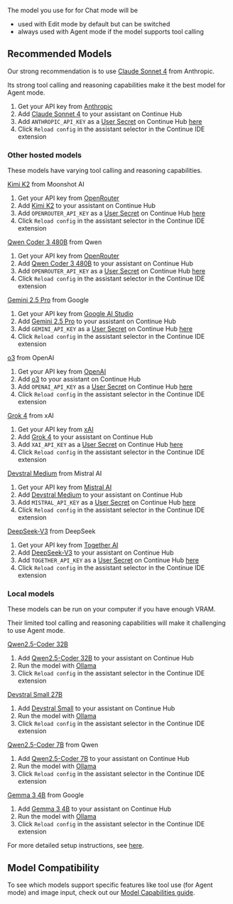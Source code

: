 The model you use for for Chat mode will be

- used with Edit mode by default but can be switched
- always used with Agent mode if the model supports tool calling

## Recommended Models

Our strong recommendation is to use [Claude Sonnet 4](https://hub.continue.dev/anthropic/claude-4-sonnet) from Anthropic.

Its strong tool calling and reasoning capabilities make it the best model for Agent mode.

1. Get your API key from [Anthropic](https://console.anthropic.com/)
2. Add [Claude Sonnet 4](https://hub.continue.dev/anthropic/claude-4-sonnet) to your assistant on Continue Hub
3. Add `ANTHROPIC_API_KEY` as a [User Secret](https://docs.continue.dev/hub/secrets/secret-types#user-secrets) on Continue Hub [here](https://hub.continue.dev/settings/secrets)
4. Click `Reload config` in the assistant selector in the Continue IDE extension

### Other hosted models

These models have varying tool calling and reasoning capabilities.

[Kimi K2](https://hub.continue.dev/openrouter/kimi-k2) from Moonshot AI

1. Get your API key from [OpenRouter](https://openrouter.ai/settings/keys)
2. Add [Kimi K2](https://hub.continue.dev/openrouter/kimi-k2) to your assistant on Continue Hub
3. Add `OPENROUTER_API_KEY` as a [User Secret](https://docs.continue.dev/hub/secrets/secret-types#user-secrets) on Continue Hub [here](https://hub.continue.dev/settings/secrets)
4. Click `Reload config` in the assistant selector in the Continue IDE extension

[Qwen Coder 3 480B](https://hub.continue.dev/openrouter/qwen3-coder) from Qwen

1. Get your API key from [OpenRouter](https://openrouter.ai/settings/keys)
2. Add [Qwen Coder 3 480B](https://hub.continue.dev/openrouter/qwen3-coder) to your assistant on Continue Hub
3. Add `OPENROUTER_API_KEY` as a [User Secret](https://docs.continue.dev/hub/secrets/secret-types#user-secrets) on Continue Hub [here](https://hub.continue.dev/settings/secrets)
4. Click `Reload config` in the assistant selector in the Continue IDE extension

[Gemini 2.5 Pro](https://hub.continue.dev/google/gemini-2.5-pro) from Google

1. Get your API key from [Google AI Studio](https://aistudio.google.com)
2. Add [Gemini 2.5 Pro](https://hub.continue.dev/google/gemini-2.5-pro) to your assistant on Continue Hub
3. Add `GEMINI_API_KEY` as a [User Secret](https://docs.continue.dev/hub/secrets/secret-types#user-secrets) on Continue Hub [here](https://hub.continue.dev/settings/secrets)
4. Click `Reload config` in the assistant selector in the Continue IDE extension

[o3](https://hub.continue.dev/openai/o3) from OpenAI

1. Get your API key from [OpenAI](https://platform.openai.com)
2. Add [o3](https://hub.continue.dev/openai/o3) to your assistant on Continue Hub
3. Add `OPENAI_API_KEY` as a [User Secret](https://docs.continue.dev/hub/secrets/secret-types#user-secrets) on Continue Hub [here](https://hub.continue.dev/settings/secrets)
4. Click `Reload config` in the assistant selector in the Continue IDE extension

[Grok 4](https://hub.continue.dev/xai/grok-4) from xAI

1. Get your API key from [xAI](https://console.x.ai/)
2. Add [Grok 4](https://hub.continue.dev/xai/grok-4) to your assistant on Continue Hub
3. Add `XAI_API_KEY` as a [User Secret](https://docs.continue.dev/hub/secrets/secret-types#user-secrets) on Continue Hub [here](https://hub.continue.dev/settings/secrets)
4. Click `Reload config` in the assistant selector in the Continue IDE extension

[Devstral Medium](https://hub.continue.dev/mistral/devstral-medium) from Mistral AI

1. Get your API key from [Mistral AI](https://console.mistral.ai/)
2. Add [Devstral Medium](https://hub.continue.dev/mistral/devstral-medium) to your assistant on Continue Hub
3. Add `MISTRAL_API_KEY` as a [User Secret](https://docs.continue.dev/hub/secrets/secret-types#user-secrets) on Continue Hub [here](https://hub.continue.dev/settings/secrets)
4. Click `Reload config` in the assistant selector in the Continue IDE extension

[DeepSeek-V3](https://hub.continue.dev/togetherai/deepseek-v3) from DeepSeek

1. Get your API key from [Together AI](https://api.together.ai)
2. Add [DeepSeek-V3](https://hub.continue.dev/togetherai/deepseek-v3) to your assistant on Continue Hub
3. Add `TOGETHER_API_KEY` as a [User Secret](https://docs.continue.dev/hub/secrets/secret-types#user-secrets) on Continue Hub [here](https://hub.continue.dev/settings/secrets)
4. Click `Reload config` in the assistant selector in the Continue IDE extension

### Local models

These models can be run on your computer if you have enough VRAM.

Their limited tool calling and reasoning capabilities will make it challenging to use Agent mode.

[Qwen2.5-Coder 32B](https://hub.continue.dev/ollama/qwen2.5-coder-32b)

1. Add [Qwen2.5-Coder 32B](https://hub.continue.dev/ollama/qwen2.5-coder-32b) to your assistant on Continue Hub
2. Run the model with [Ollama](https://docs.continue.dev/guides/ollama-guide#using-ollama-with-continue-a-developers-guide)
3. Click `Reload config` in the assistant selector in the Continue IDE extension

[Devstral Small 27B](https://hub.continue.dev/ollama/devstral)

1. Add [Devstral Small](https://hub.continue.dev/ollama/devstral) to your assistant on Continue Hub
2. Run the model with [Ollama](https://docs.continue.dev/guides/ollama-guide#using-ollama-with-continue-a-developers-guide)
3. Click `Reload config` in the assistant selector in the Continue IDE extension

[Qwen2.5-Coder 7B](https://hub.continue.dev/ollama/qwen2.5-coder-7b) from Qwen

1. Add [Qwen2.5-Coder 7B](https://hub.continue.dev/ollama/qwen2.5-coder-7b) to your assistant on Continue Hub
2. Run the model with [Ollama](https://docs.continue.dev/guides/ollama-guide#using-ollama-with-continue-a-developers-guide)
3. Click `Reload config` in the assistant selector in the Continue IDE extension

[Gemma 3 4B](https://hub.continue.dev/ollama/gemma3-4b) from Google

1. Add [Gemma 3 4B](https://hub.continue.dev/ollama/gemma3-4b) to your assistant on Continue Hub
2. Run the model with [Ollama](https://docs.continue.dev/guides/ollama-guide#using-ollama-with-continue-a-developers-guide)
3. Click `Reload config` in the assistant selector in the Continue IDE extension

For more detailed setup instructions, see [here](/getting-started/install#setup-your-first-model).

## Model Compatibility

To see which models support specific features like tool use (for Agent mode) and image input, check out our [Model Capabilities guide](/customize/deep-dives/model-capabilities#model-compatibility-matrix).
